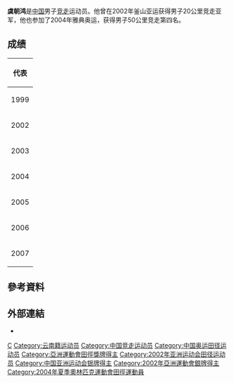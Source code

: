 {{Infobox sportsperson
| name                      = 虞朝鴻
| image                     = 
| image_size                = 
| alt                       = 
| caption                   = 
| real_name                 = 
| native_name               = 
| native_name_lang          = 
| romanizedname             = 
| english_name              = 
| birth_name                = 
| nickname                  = 
| nationality               = {{CHN-1949}}
| national_team             = 
| ethnicity                 = 
| hometown                  = {{CHN-1949}}雲南省大理
| citizenship               = 
| birth_date                = {{Birth date and age|year=1975|month=11|day=3}}
| birth_place               = 
| death_date                = 
| death_place               = 
| resting_place             = 
| resting_place_coordinates = 
| monuments                 = 
| residence                 = 
| education                 = 
| alma_mater                = 
| occupation                = 
| years_active              = 1995 -
| agent                     = 
| height                    = {{height|m=1.75}}
| weight                    = {{weight|kg=62}}
| spouse                    = 
| country                   = 
| sport                     = 田徑
| position                  = 
| shoots                    = 
| catches                   = 
| disability                = 
| disability_class          = 
| weight_class              = 
| weight_class_type         = 
| rank                      = 
| event                     = 競走
| collegeteam               = 
| league                    = 
| league_type               = 
| team                      = 
| turnedpro                 = 
| turnedpro_type            = 
| former_partner            = 
| coach                     = 
| retired                   = 
| coaching                  = 
| worlds                    = 
{{ubl
|'''1999年IAAF競走杯'''：20公里競走第16名
|'''1999年IAAF競走杯'''：20公里競走Team第3名
|'''2003年世界田徑錦標賽'''：20公里競走第15名
|'''2004年IAAF競走杯'''：50公里競走第2名
|'''2004年IAAF競走杯'''：50公里競走Team第2名
|'''2006年IAAF競走杯'''：50公里競走第11名
|'''2006年IAAF競走杯'''：50公里競走Team第3名
}}
| regionals                 = 
{{ubl
|'''2002年亞洲運動會'''：20公里競走第二名
|'''2005年東亞運動會'''：20公里競走第一名
}}
| nationals                 = 
{{ubl
|'''2001年中國全國運動會男子組'''：20公里競走第三名
|'''2001年中國全國運動會男子組'''：50公里競走第三名
|'''2005年中國全國運動會男子組'''：20公里競走第三名
|'''2005年中國全國運動會男子組'''：50公里競走第一名
}}
| olympics                  = 
{{ubl
|'''2004年夏季奧林匹克運動會'''：50公里競走第四名
}}
| paralympics               = 
| commonwealth              = 
| highestranking            = 
| pb                        = 
{{ubl
|'''20000公尺競走'''：1小時25分26.3秒 （2000年）
|'''20公里競走'''：1小時18分30秒 （2005年）
|'''50公里競走'''：3小時36分06秒 （2005年 '''全國紀錄'''）
}}
| medaltemplates            = 
{{MedalCountry|{{CHN-1949}}}}
{{MedalSport|男子田徑}}
{{MedalCompetition|亞洲運動會}}
{{MedalSilver|2002年韓國釜山廣域市|20公里競走}}
{{MedalCompetition|IAAF競走杯}}
{{MedalBronze|1999年法國Calvados|20公里競走Team}}
{{MedalSilver|2004年德國Naumburg|50公里競走}}
{{MedalSilver|2004年德國Naumburg|50公里競走Team}}
{{MedalBronze|2006年西班牙Galicia|50公里競走Team}}
{{MedalCompetition|東亞運動會}}
{{MedalGold|2005年中國澳門特別行政區|20公里競走}}
| updated                   = 2018年3月24日
}}
'''虞朝鸿'''{{BD|1975年|11月3日||}}是[[中国|中国]]男子[[竞走|竞走]]运动员。他曾在2002年釜山亚运获得男子20公里竞走亚军，他也参加了2004年雅典奥运，获得男子50公里竞走第四名。

== 成绩 ==
{| {{AchievementTable|Event=yes}}
|-
!colspan="6"|代表 {{CHN}}
|-
|1999
|[[1999年竞走世界杯|竞走世界杯]] 
|[[法兰西|法兰西]][[梅齐东康翁_(卡尔瓦多斯省)|梅齐东康翁]]
|第11名
|20 km
|
|-
|2002
|[[2002年亚洲运动会田径比赛|亚洲运动会]]
|[[韩国|韩国]][[釜山|釜山]]
|bgcolor="silver"| 第2名
|20 km
|
|-
|rowspan=2|2003
|rowspan=2|[[2003年世界田径锦标赛|世界锦标赛]]
|rowspan=2|法兰西[[巴黎|巴黎]]
|第15名
|[[2003年世界田径锦标赛—男子20公里竞走|20 km]]
|-
|—
|[[2003年世界田径锦标赛—男子50公里竞走|50 km]]
|被取消资格
|-
|rowspan=2|2004
|[[2004年夏季奥林匹克运动会田径比赛|奥林匹克运动会]] 
|[[希腊|希腊]][[雅典|雅典]]
|第4名
|[[2004年夏季奥林匹克运动会田径比赛—男子50公里竞走|50 km]]
|
|-
|[[2004年竞走世界杯|竞走世界杯]] 
|[[德国|德国]][[瑙姆堡|瑙姆堡]]
|bgcolor="silver"| 第2名
|50 km
|
|-
|2005
|[[2005年世界田径锦标赛|世界锦标赛]]
|[[芬兰|芬兰]][[赫尔辛基|赫尔辛基]]
|—
|[[2005年世界田径锦标赛—男子20公里竞走|20 km]]
|被取消资格
|-
|2006
|[[2006年竞走世界杯|竞走世界杯]] 
|[[西班牙|西班牙]][[拉科鲁尼亚|拉科鲁尼亚]]
|第11名
|50 km
|
|-
|2007
|[[2007年世界田径锦标赛|世界锦标赛]]
|[[日本|日本]][[大阪市|大阪]]
|—
|[[2007年世界田径锦标赛—男子50公里竞走|50 km]]
|被取消资格
|}

== 參考資料 ==
{{Reflist}}

== 外部連結 ==
*{{IAAF name|56232}}

{{authority control}}

{{DEFAULTSORT:Y}}
[[Category:虞姓|C]]
[[Category:云南籍运动员|Category:云南籍运动员]]
[[Category:中国竞走运动员|Category:中国竞走运动员]]
[[Category:中国奥运田径运动员|Category:中国奥运田径运动员]]
[[Category:亞洲運動會田徑獎牌得主|Category:亞洲運動會田徑獎牌得主]]
[[Category:2002年亚洲运动会田径运动员|Category:2002年亚洲运动会田径运动员]]
[[Category:中国亚洲运动会银牌得主|Category:中国亚洲运动会银牌得主]]
[[Category:2002年亞洲運動會銀牌得主|Category:2002年亞洲運動會銀牌得主]]
[[Category:2004年夏季奧林匹克運動會田徑運動員|Category:2004年夏季奧林匹克運動會田徑運動員]]